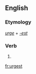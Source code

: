 ==English==

===Etymology===
''[[urge]]'' + ''[[-est]]''

===Verb===
{{head|en}}

# {{en-archaic second-person singular of|urge|lang=en}}

[[fr:urgest]]